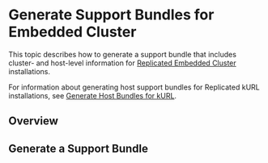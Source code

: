 
# Generate Support Bundles for Embedded Cluster

This topic describes how to generate a support bundle that includes cluster- and host-level information for [Replicated Embedded Cluster](/vendor/embedded-overview) installations.

For information about generating host support bundles for Replicated kURL installations, see [Generate Host Bundles for kURL](/vendor/support-host-support-bundles).

## Overview

<SupportBundleIntro/>

## Generate a Support Bundle

<EmbeddedClusterSupportBundle/>